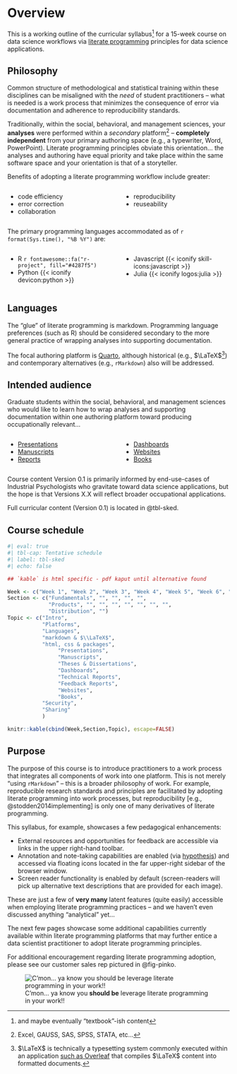 # Overview {.unnumbered}

This is a working outline of the curricular syllabus^[and maybe eventually "textbook"-ish content] for a 15-week course on data science workflows via [literate programming](https://www-cs-faculty.stanford.edu/~knuth/lp.html) principles for data science applications.  

:::{.column-margin}
::: {#nte-misalign .callout-note}
## Philosophy
Common structure of methodological and statistical training within these disciplines can be misaligned with the *need* of student practitioners -- what is needed is a work process that minimizes the consequence of error via documentation and adherence to reproducibility standards.
:::
:::

Traditionally, within the social, behavioral, and management sciences, your **analyses** were performed within a *secondary* platform^[Excel, GAUSS, SAS, SPSS, STATA, etc...] -- **completely independent** from your primary authoring space (e.g., a typewriter, Word, PowerPoint). Literate programming principles obviate this orientation... the analyses and authoring have equal priority and take place within the same software space and your orientation is that of a storyteller. 

Benefits of adopting a literate programming workflow include greater:  

:::: {.columns}

::: {.column width="50%"}
+ code efficiency 
+ error correction
+ collaboration
:::

::: {.column width="50%"}
+ reproducibility 
+ reuseability
:::
::::

The primary programming languages accommodated as of `r format(Sys.time(), "%B %Y")` are:  

:::: {.columns}

::: {.column width="50%"}
+ R `r fontawesome::fa("r-project", fill="#4287f5")`
+ Python {{< iconify devicon:python >}}
:::

::: {.column width="50%"}
+ Javascript {{< iconify skill-icons:javascript >}}
+ Julia {{< iconify logos:julia >}}
:::
::::

:::{.column-margin}
::: {#nte-lang .callout-note}
## Languages
The "glue" of literate programming is markdown. Programming language preferences (such as R) should be considered secondary to the more general practice of wrapping analyses into supporting documentation.
:::
:::

The focal authoring platform is [Quarto](https://quarto.org/), although historical (e.g., $\LaTeX$^[$\LaTeX$ is technically a typesetting system commonly executed within an application [such as Overleaf](https://www.overleaf.com/) that compiles $\LaTeX$ content into formatted documents.]) and contemporary alternatives (e.g., `rMarkdown`) also will be addressed. 

## Intended audience

Graduate students within the social, behavioral, and management sciences who would like to learn how to wrap analyses and supporting documentation within one authoring platform toward producing occupationally relevant... 

:::: {.columns}

::: {.column width="50%"}
+ [Presentations](https://quarto.org/docs/presentations/)
+ [Manuscripts](https://quarto.org/docs/manuscripts/)
+ [Reports](https://quarto.org/docs/visual-editor/technical.html)
:::

::: {.column width="50%"}
+ [Dashboards](https://quarto.org/docs/dashboards/)
+ [Websites](https://quarto.org/docs/websites/)
+ [Books](https://quarto.org/docs/books/)
:::
::::

Course content Version 0.1 is primarily informed by end-use-cases of Industrial Psychologists who gravitate toward data science applications, but the hope is that Versions X.X will reflect broader occupational applications. 

Full curricular content (Version 0.1) is located in @tbl-sked.

## Course schedule

```{r}
#| eval: true
#| tbl-cap: Tentative schedule
#| label: tbl-sked
#| echo: false

## `kable` is html specific - pdf kaput until alternative found

Week <- c("Week 1", "Week 2", "Week 3", "Week 4", "Week 5", "Week 6", "Week 7", "Week 8", "Week 9", "Week 10", "Week 11", "Week 12", "Week 13", "Week 14", "Week 15")
Section <- c("Fundamentals", "", "", "", "", 
             "Products", "", "", "", "", "", "", "",
             "Distribution", "")
Topic <- c("Intro",
           "Platforms",
           "Languages",
           "markdown & $\\LaTeX$",
           "html, css & packages",
                "Presentations",
                "Manuscripts",
                "Theses & Dissertations",
                "Dashboards",
                "Technical Reports",
                "Feedback Reports",
                "Websites",
                "Books",
           "Security",
           "Sharing"
           )

knitr::kable(cbind(Week,Section,Topic), escape=FALSE)

```

## Purpose 

The purpose of this course is to introduce practitioners to a work process that integrates all components of work into one platform. This is not merely "using `rMarkdown`" -- this is a broader philosophy of work. For example, reproducible research standards and principles are facilitated by adopting literate programming into work processes, but reproducibility [e.g., @stodden2014implementing] is only one of many derivatives of literate programming. 

This syllabus, for example, showcases a few pedagogical enhancements: 

+ External resources and opportunities for feedback are accessible via links in the upper right-hand toolbar. 
+ Annotation and note-taking capabilities are enabled (via [hypothesis](https://web.hypothes.is/)) and accessed via floating icons located in the far upper-right sidebar of the browser window. 
+ Screen reader functionality is enabled by default (screen-readers will pick up alternative text descriptions that are provided for each image).

These are just a few of **very many** latent features (quite easily) accessible when employing literate programming practices -- and we haven't even discussed anything "analytical" yet...

The next few pages showcase some additional capabilities currently available within literate programming platforms that may further entice a data scientist practitioner to adopt literate programming principles. 

For additional encouragement regarding literate programming adoption, please see our customer sales rep pictured in @fig-pinko.

:::{.column-margin}
![C'mon... ya know you **should be** leverage literate programming in your work!!](https://i.pinimg.com/originals/9f/37/e6/9f37e626d711c19bc303ddbde86ecc5f.png){#fig-pinko fig-alt="the pink panther, an American cartoon originating in the 1950's"}
:::


